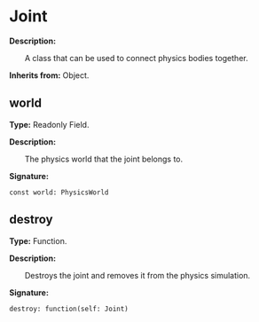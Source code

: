 
# Joint

**Description:**

&emsp;&emsp;A class that can be used to connect physics bodies together.

**Inherits from:** Object.

## world

**Type:** Readonly Field.

**Description:**

&emsp;&emsp;The physics world that the joint belongs to.

**Signature:**
```tl
const world: PhysicsWorld
```

## destroy

**Type:** Function.

**Description:**

&emsp;&emsp;Destroys the joint and removes it from the physics simulation.

**Signature:**
```tl
destroy: function(self: Joint)
```